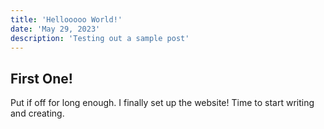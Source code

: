 ```yaml
---
title: 'Hellooooo World!'
date: 'May 29, 2023'
description: 'Testing out a sample post'
---
```


<div>
  <PostImage imageSrc="/hello_world_note_img.png" />
</div>

## First One!

Put if off for long enough. I finally set up the website! Time to start writing and creating.

